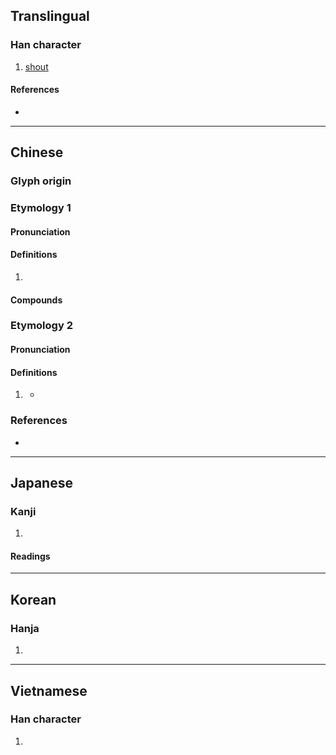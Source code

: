 {{character info}}
==Translingual==

===Han character===
{{Han char|rn=30|rad=口|as=06|sn=9|four=64090|canj=ROD|ids=⿰口休}}

# [[shout]]

====References====
* {{Han ref|kx=0188.010|dkj=03570|dj=0407.020|hdz=10617.070|uh=54BB|ud=21691|bh=ABA6|bd=43942}}

----

==Chinese==

===Glyph origin===
{{Han etym}}

===Etymology 1===
{{zh-forms}}

====Pronunciation====
{{zh-pron
|m=xiū
|m-s=
|c=heoi2,jau1
|c-t=
|g=
|h=pfs=hiu
|j=
|mb=
|md=
|mn=hiu
|mn-t=
|w=
|x=
|mc=y
|oc=y
|cat=
}}
{{zh-attn-split}}

====Definitions====
{{zh-hanzi}}

# {{rfdef|zh}}

====Compounds====
{{zh-der|呼咻|嘿咻|噢咻}}

===Etymology 2===
{{zh-forms}}

====Pronunciation====
{{zh-pron
|c=hiu1
|cat=part
}}

====Definitions====
{{zh-hanzi}}

# {{lb|zh|Cantonese|archaic}} {{zh-alt-form|嘵|tr=-|''perfective aspect particle''}}
#* {{zh-x|昨日、落 咻{hiu1}、一 日 雨|It rain'''ed''' all day yesterday.|C|ref='''1888''', T. L. Stedman and K. P. Lee, ''A Chinese and English Phrase Book in the Canton Dialect''}}

===References===
* {{R:yue:mfccd}}

----

==Japanese==

===Kanji===
{{ja-kanji|grade=|rs=口06}}

# {{rfdef|ja|sort=口06}}

====Readings====
{{ja-readings|on=[[く]] (ku), [[きょう]] (kyō), [[こう]] (kō)|kun=}}

----

==Korean==

===Hanja===
{{ko-hanja|hangeul=휴|rv=hyu|mr=hyu}}

# {{rfdef|ko|sort=口06}}

----

==Vietnamese==

===Han character===
{{vi-hantu|[[hưu]], [[hiu]]|rs=口06}}

# {{rfdef|vi}}
